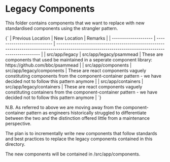 
<Meta title="Simorgh structure/legacy directory" />

# Legacy Components

This folder contains components that we want to replace with new standardised components using the strangler pattern.

<Markdown>
{`
| Previous Location    | New Location                | Remarks                                                                                                                                              |
| -------------------- | --------------------------- | ---------------------------------------------------------------------------------------------------------------------------------------------------- |
| src/app/legacy     | src/app/legacy/psammead   | These are components that used be maintained in a seperate component library: https://github.com/bbc/psammead                                        |
| src/app/components | src/app/legacy/components | These are react components vaguely constituting components from the component-container pattern - we have decided not to follow this pattern anymore |
| src/app/containers | src/app/legacy/containers | These are react components vaguely constituting containers from the component-container pattern - we have decided not to follow this pattern anymore |
`}
</Markdown>

N.B. As referred to above we are moving away from the component-container pattern as engineers historically struggled to differentiate between the two and the distinction offered little from a maintenance perspective.

The plan is to incrementally write new components that follow standards and best practices to replace the legacy components contained in this directory.

The new components will be contained in /src/app/components.
